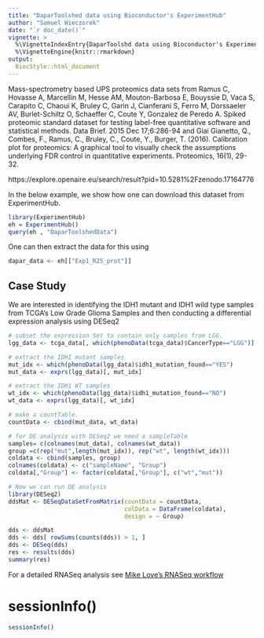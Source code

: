 ```yaml
---
title: "DaparToolshed data using Bioconductor's ExperimentHub"
author: "Samuel Wieczorek"
date: "`r doc_date()`"
vignette: >
  %\VignetteIndexEntry{DaparToolshd data using Bioconductor's ExperimentHub}
  %\VignetteEngine{knitr::rmarkdown}
output: 
  BiocStyle::html_document
---
```



Mass-spectrometry based UPS proteomics data sets from Ramus C, 
Hovasse A, Marcellin M, Hesse AM, Mouton-Barbosa E, Bouyssie D, 
Vaca S, Carapito C, Chaoui K, Bruley C, Garin J, Cianferani S, 
Ferro M, Dorssaeler AV, Burlet-Schiltz O, Schaeffer C, Coute Y, 
Gonzalez de Peredo A. 
Spiked proteomic standard dataset for testing label-free 
quantitative software and statistical methods. Data Brief. 2015 
Dec 17;6:286-94 and Giai Gianetto, Q., Combes, F., Ramus, C., 
Bruley, C., Coute, Y., Burger, T. (2016). Calibration plot for 
proteomics: A graphical tool to visually check the assumptions 
underlying FDR control in quantitative experiments. Proteomics, 
16(1), 29-32.


https://explore.openaire.eu/search/result?pid=10.5281%2Fzenodo.17164776


In the below example, we show how one can download this dataset from 
ExperimentHub.

```r
library(ExperimentHub)
eh = ExperimentHub()
query(eh , "DaparToolshedData")
```
One can then extract the data for this using
```r
dapar_data <- eh[["Exp1_R25_prot"]]
```


##  Case Study 

We are interested in identifying the IDH1 mutant and IDH1 wild type
samples from TCGA's Low Grade Glioma Samples and then conducting a 
differential expression analysis using DESeq2

```r
# subset the expression Set to contain only samples from LGG.
lgg_data <- tcga_data[, which(phenoData(tcga_data)$CancerType=="LGG")]

# extract the IDHI mutant samples
mut_idx <- which(phenoData(lgg_data)$idh1_mutation_found=="YES")
mut_data <- exprs(lgg_data)[, mut_idx]

# extract the IDH1 WT samples
wt_idx <- which(phenoData(lgg_data)$idh1_mutation_found=="NO")
wt_data <- exprs(lgg_data)[, wt_idx]

# make a countTable.
countData <- cbind(mut_data, wt_data)

# for DE analysis with DESeq2 we need a sampleTable
samples= c(colnames(mut_data), colnames(wt_data))
group =c(rep("mut",length(mut_idx)), rep("wt", length(wt_idx)))
coldata <- cbind(samples, group)
colnames(coldata) <- c("sampleName", "Group")
coldata[,"Group"] <- factor(coldata[,"Group"], c("wt","mut"))

# Now we can run DE analysis
library(DESeq2)
ddsMat <- DESeqDataSetFromMatrix(countData = countData,
                                 colData = DataFrame(coldata),
                                 design = ~ Group)

dds <- ddsMat
dds <- dds[ rowSums(counts(dds)) > 1, ]
dds <- DESeq(dds)
res <- results(dds) 
summary(res)

```

For a detailed RNASeq analysis see [Mike Love's RNASeq workflow](http://www.bioconductor.org/help/workflows/rnaseqGene/)


# sessionInfo()

```r
sessionInfo()
```